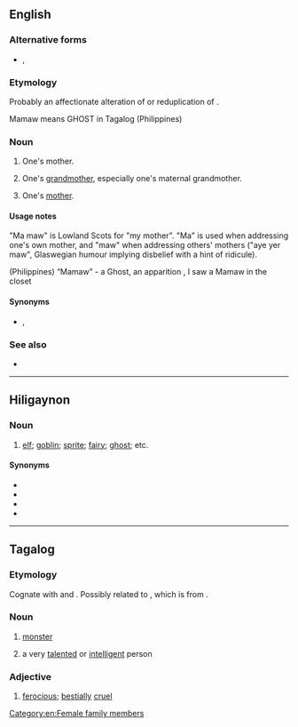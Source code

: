 ==English==

===Alternative forms===
* {{l|en|mammaw}}, {{l|en|mawmaw}}

===Etymology===
Probably an affectionate alteration of {{m|en|mama}} or reduplication of {{m|maw||mother}}.

Mamaw means GHOST in Tagalog (Philippines)

===Noun===
{{en-noun}}

# {{lb|en|UK|dialect|Scottish lowlands}} One's mother.
# {{lb|en|US|dialect|Southern US}} One's [[grandmother]], especially one's maternal grandmother.
# {{lb|en|US|dialect|Southern US|less commonly}} One's [[mother]].

====Usage notes====
"Ma maw" is Lowland Scots for "my mother". "Ma" is used when addressing one's own mother, and "maw" when addressing others' mothers ("aye yer maw", Glaswegian humour implying disbelief with a hint of ridicule).

(Philippines) “Mamaw” - a Ghost, an apparition , I saw a Mamaw in the closet

====Synonyms====
* {{l|en|meemaw}}, {{l|en|memaw}}

===See also===
* {{l|en|papaw}}

[[Category:en:Female family members]]

----

==Hiligaynon==

===Noun===
{{head|hil|noun}}

# [[elf]]; [[goblin]]; [[sprite]]; [[fairy]]; [[ghost]]; etc.

====Synonyms====
* {{l|hil|mamamáhoy}}
* {{l|hil|tamáo}}
* {{l|hil|tumáo}}
* {{l|hil|kamâkamâ}}

----

==Tagalog==

===Etymology===
Cognate with {{cog|ceb|amaw||devil; monster; fool; stupid}} and {{cog|hil|mamaw||Elf, goblin, sprite, fairy, ghost, etc.}}. Possibly related to {{cog|tl|halimaw}}, which is from {{der|tl|poz-pro|*qari-mauŋ}}.

===Noun===
{{head|tl|noun}}

# [[monster]]
# {{lb|tl|colloquial}} a very [[talented]] or [[intelligent]] person
#: {{ux|tl|'''Mamaw''' si Bryan, dahil marunong siya ng hindi kumulang sa limang wika.|Bryan is a monster/brilliant, since he knows no less than five languages.}}

===Adjective===
{{head|tl|adjective}}

# [[ferocious]]; [[bestially]] [[cruel]]
#: {{syn|tl|halimaw}}